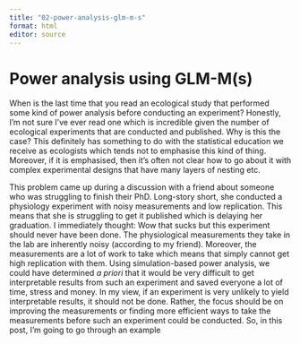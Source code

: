 ```yaml
---
title: "02-power-analysis-glm-m-s"
format: html
editor: source
---
```


# Power analysis using GLM-M(s)

When is the last time that you read an ecological study that performed some kind of power analysis before conducting an experiment? Honestly, I'm not sure I've ever read one which is incredible given the number of ecological experiments that are conducted and published. Why is this the case? This definitely has something to do with the statistical education we receive as ecologists which tends not to emphasise this kind of thing. Moreover, if it is emphasised, then it's often not clear how to go about it with complex experimental designs that have many layers of nesting etc.

This problem came up during a discussion with a friend about someone who was struggling to finish their PhD. Long-story short, she conducted a physiology experiment with noisy measurements and low replication. This means that she is struggling to get it published which is delaying her graduation. I immediately thought: Wow that sucks but this experiment should never have been done. The physiological measurements they take in the lab are inherently noisy (according to my friend). Moreover, the measurements are a lot of work to take which means that simply cannot get high replication with them. Using simulation-based power analysis, we could have determined *a priori* that it would be very difficult to get interpretable results from such an experiment and saved everyone a lot of time, stress and money. In my view, if an experiment is very unlikely to yield interpretable results, it should not be done. Rather, the focus should be on improving the measurements or finding more efficient ways to take the measurements before such an experiment could be conducted. So, in this post, I'm going to go through an example






